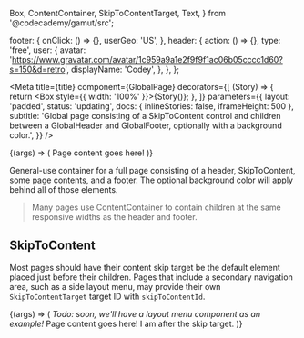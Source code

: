   Box,
  ContentContainer,
  SkipToContentTarget,
  Text,
} from '@codecademy/gamut/src';


  footer: {
    onClick: () => {},
    userGeo: 'US',
  },
  header: {
    action: () => {},
    type: 'free',
    user: {
      avatar:
        'https://www.gravatar.com/avatar/1c959a9a1e2f9f9f1ac06b05cccc1d60?s=150&d=retro',
      displayName: 'Codey',
    },
  },
};

<Meta
  title={title}
  component={GlobalPage}
  decorators={[
    (Story) => {
      return <Box style={{ width: '100%' }}>{Story()}</Box>;
    },
  ]}
  parameters={{
    layout: 'padded',
    status: 'updating',
    docs: { inlineStories: false, iframeHeight: 500 },
    subtitle:
      'Global page consisting of a SkipToContent control and children between a GlobalHeader and GlobalFooter, optionally with a background color.',
  }}
/>

<Canvas>
  <Story name="GlobalPage" args={defaultArgs}>
    {(args) => (
      <Box position="relative" zIndex={0}>
        <GlobalPage {...args}>
          <ContentContainer>
            <Text as="h1">Page content goes here!</Text>
          </ContentContainer>
        </GlobalPage>
      </Box>
    )}
  </Story>
</Canvas>

General-use container for a full page consisting of a header, <LinkTo kind='Atoms/SkipToContent'>SkipToContent</LinkTo>, some page contents, and a footer.
The optional background color will apply behind all of those elements.

<PropsTable story="GlobalPage" />

> Many pages use <LinkTo kind='Layouts/ContentContainer'>ContentContainer</LinkTo> to contain children at the same responsive widths as the header and footer.

## SkipToContent

Most pages should have their content skip target be the default element placed just before their children.
Pages that include a secondary navigation area, such as a side layout menu, may provide their own `SkipToContentTarget` target ID with `skipToContentId`.

<Canvas>
  <Story
    name="SkipToContent"
    args={{ ...defaultArgs, skipToContentId: 'custom-id' }}
  >
    {(args) => (
      <Box position="relative" zIndex={0}>
        <GlobalPage {...args}>
          <ContentContainer>
            <em>
              Todo: soon, we'll have a layout menu component as an example!
            </em>
            <SkipToContentTarget id="custom-id">
              <Text as="h1">Page content goes here!</Text>
              <Text as="p">I am after the skip target.</Text>
            </SkipToContentTarget>
          </ContentContainer>
        </GlobalPage>
      </Box>
    )}
  </Story>
</Canvas>
